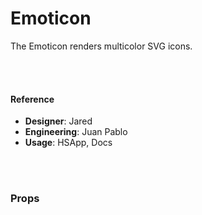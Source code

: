 
<Meta title="🧬 Components/Elements/Emoticon" component={Emoticon} />

# Emoticon

The Emoticon renders multicolor SVG icons.

<Canvas>
  <Story name="default">
    <div>
      <Emoticon name="reaction-happy" />
      <br />
      <Emoticon name="reaction-sad" />
      <br />
      <Emoticon name="reaction-okay" />
    </div>
  </Story>
</Canvas>

#### Reference

- **Designer**: Jared
- **Engineering**: Juan Pablo
- **Usage**: HSApp, Docs

<br />
<br />

### Props

<ArgsTable of={Emoticon} />
